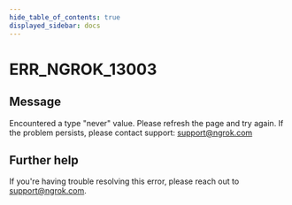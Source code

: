 ```yaml
---
hide_table_of_contents: true
displayed_sidebar: docs
---
```



# ERR_NGROK_13003

## Message

Encountered a type "never" value. Please refresh the page and try again. If the problem persists, please contact support: support@ngrok.com

<ErrorDetails error="err_ngrok_13003" />

## Further help

If you're having trouble resolving this error, please reach out to [support@ngrok.com](mailto:support@ngrok.com?subject=Help%20with%20ERR_NGROK_13003).

